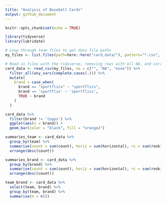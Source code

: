 ```yaml
---
title: "Analysis of Baseball Cards"
output: github_document
---
```


```r
knitr::opts_chunk$set(echo = TRUE)
```

```r
library(tidyverse)
library(lubridate)
```

```r
# Loop through team files to get data file paths
my_files <- list.files(path=here::here("card_data/"), pattern="*.csv", full.names = TRUE)

# Read in files with the tidyverse, removing rows with all NA, and correcting a typo
card_data <- read_csv(my_files, na = c("", "NA", "none")) %>% 
  filter_all(any_vars(complete.cases(.))) %>% 
  mutate(
    brand = case_when(
      brand == "sportflicx" ~ "sportflics",
      brand == 'sportflix' ~ 'sportflics',
      TRUE ~ brand
    )
  )
```

```r
card_data %>% 
  filter(brand != 'topps') %>% 
  ggplot(aes(x = brand)) +
  geom_bar(color = "black", fill = "orange2")
```

```r
summaries_team <- card_data %>% 
  group_by(team) %>% 
  summarise(count = sum(count), horiz = sum(horizontal), rc = sum(rookie_card), od = sum(opening_day), asg = sum(asg), special = sum(special)) %>% 
  arrange(desc(count))
```

```r
summaries_brand <- card_data %>% 
  group_by(brand) %>% 
  summarise(count = sum(count), horiz = sum(horizontal), rc = sum(rookie_card), od = sum(opening_day), asg = sum(asg), special = sum(special)) %>% 
  arrange(desc(count))
```

```r
team_brand <- card_data %>% 
  select(team, brand) %>% 
  group_by(team, brand) %>% 
  summarise(n = n())
```

